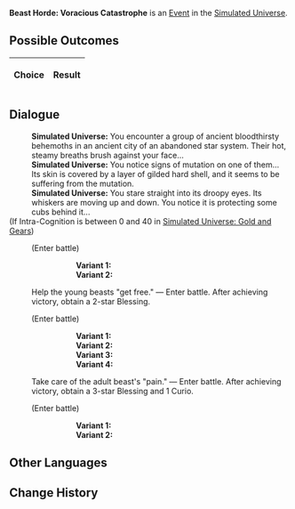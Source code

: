 {{Simulated Universe Event Infobox
|title         = Beast Horde: Voracious Catastrophe
|image         = Random Event 3.png
|type          =
|domains_su    = Occurrence
|domains_ext   = Occurrence
|domains_swarm = 
|domains_gng   = 
|requirements  =
|prev          = 
|next          = 
|indexRewards  =
|characters    = 
}}
'''Beast Horde: Voracious Catastrophe''' is an [[Simulated Universe/Events|Event]] in the [[Simulated Universe]].

==Possible Outcomes==
{| class="article-table"
!Choice
!Result

|}

<!--
==Gameplay Notes==

-->
==Dialogue==
{{Dialogue Start}}
:'''Simulated Universe:''' You encounter a group of ancient bloodthirsty behemoths in an ancient city of an abandoned star system. Their hot, steamy breaths brush against your face...
:'''Simulated Universe:''' You notice signs of mutation on one of them... Its skin is covered by a layer of gilded hard shell, and it seems to be suffering from the mutation.
:'''Simulated Universe:''' You stare straight into its droopy eyes. Its whiskers are moving up and down. You notice it is protecting some cubs behind it...
;(If Intra-Cognition is between 0 and 40 in [[Simulated Universe: Gold and Gears]])
:{{SU Special Dialogue|Erudition|Give the adult beast a "send-off."|Maybe another planet has a solution...}}
:;(Enter battle)
:::'''Variant 1:''' {{Enemy List|Frigid Prowler (Bug)*1/}}
:::'''Variant 2:''' {{Enemy List|Incineration Shadewalker*2/;Searing Prowler (Bug)*1/}}
:{{DIcon|Star}} Help the young beasts "get free." &mdash; Enter battle. After achieving victory, obtain a 2-star Blessing.
:;(Enter battle)
:::'''Variant 1:''' {{Enemy List|Automaton Grizzly*1/}}
:::'''Variant 2:''' {{Enemy List|Automaton Direwolf*1/}}
:::'''Variant 3:''' {{Enemy List|Ice Out of Space*1/}}
:::'''Variant 4:''' {{Enemy List|Blaze Out of Space*1/}}
:{{DIcon|Star}} Take care of the adult beast's "pain." &mdash; Enter battle. After achieving victory, obtain a 3-star Blessing and 1 Curio.
:;(Enter battle)
:::'''Variant 1:''' {{Enemy List|Frigid Prowler (Bug)*1/}}
:::'''Variant 2:''' {{Enemy List|Incineration Shadewalker*2/;Searing Prowler (Bug)*1/}}
{{Dialogue End}}

==Other Languages==
{{Other Languages
|zhs   = 兽群•贪饕灾厄
|zht   = 獸群•貪饕災厄
|ja    = 獣の群れ・貪慾の災厄
|ko    = 짐승 떼•탐식의 재앙
|es    = Horda de bestias: catástrofe voraz
|fr    = Horde bestiale : Catastrophe vorace
|ru    = Стая: Ненасытная катастрофа
|th    = ฝูงสัตว์ร้าย: หายนะแห่งความโลภ
|vi    = Bầy Thú - Tham Lam Khốn Khổ
|de    = Horde der Bestien: Unersättliche Katastrophe
|id    = Kawanan Makhluk Buas: Bencana Ketamakan
|pt    = Horda de Feras: Catástrofe Voraz
}}

==Change History==
{{Change History|1.0}}
